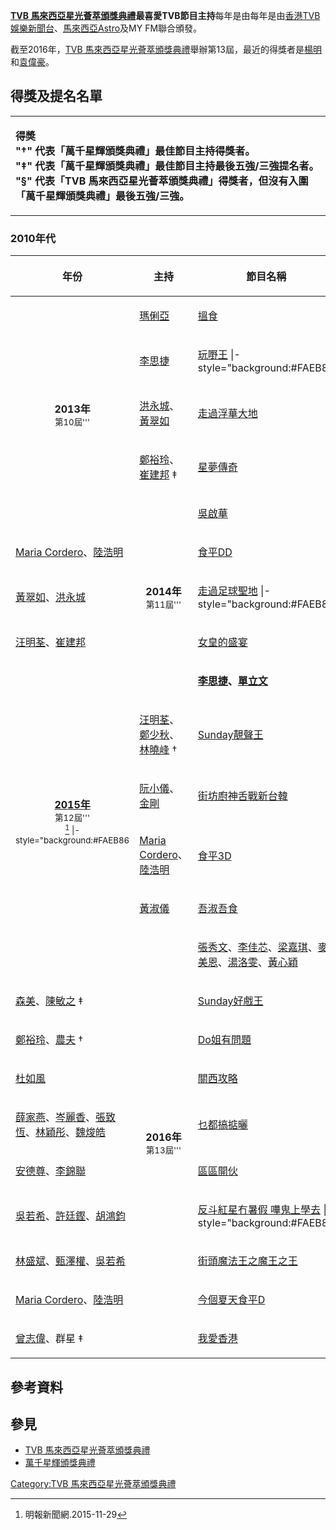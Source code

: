 {{Infobox award
| name         = [[TVB_馬來西亞星光薈萃頒獎典禮|TVB 馬來西亞星光薈萃頒獎典禮]]<br>最喜愛TVB節目主持<br/><font size="-1">{{lang|en|TVB Star Awards Malaysia for<br>My Favourite TVB Host in Variety Program}}</font>
| description  = 最喜愛TVB節目主持
| presenter    = [[電視廣播有限公司|電視廣播有限公司]]
| country      = [[香港|香港]]、[[馬來西亞|馬來西亞]]
| year         = 2013
| holder       = [[楊明|楊明]]、[[袁偉豪|袁偉豪]]<BR>''[[打工捱世界|反斗紅星冇暑假 打工捱世界]]'' (2016)
}}

'''[[TVB_馬來西亞星光薈萃頒獎典禮|TVB 馬來西亞星光薈萃頒獎典禮]]最喜愛TVB節目主持'''每年是由每年是由[[香港|香港]][[TVB娛樂新聞台|TVB娛樂新聞台]]、[[馬來西亞|馬來西亞]][[Astro|Astro]]及MY FM聯合頒發。

截至2016年，[[TVB_馬來西亞星光薈萃頒獎典禮|TVB 馬來西亞星光薈萃頒獎典禮]]舉辦第13屆，最近的得獎者是[[楊明|楊明]]和[[袁偉豪|袁偉豪]]。

==得獎及提名名單==
{|
|- valign ="top"
|
{{colorbox|#FAEB86}} '''得奬<br>"†" 代表「萬千星輝頒獎典禮」最佳節目主持得獎者。<br>"‡" 代表「萬千星輝頒獎典禮」最佳節目主持最後五強/三強提名者。<br>"§" 代表「TVB 馬來西亞星光薈萃頒獎典禮」得獎者，但沒有入圍「萬千星輝頒獎典禮」最後五強/三強。'''
|}

===2010年代===
{| class="wikitable" style="text-align: left"
|-
!width=140|'''年份'''
!width=140|'''主持'''
!width=200|'''節目名稱'''
|-
| rowspan=5 style="text-align:center" | '''2013年'''<br /><small>第10屆'''</small><br>  
| [[瑪俐亞|瑪俐亞]]
| [[搵食|搵食]]
|-
| [[李思捷|李思捷]]
| [[玩嘢王|玩嘢王]]
|- style="background:#FAEB86
| '''[[曾志偉|曾志偉]]、[[錢嘉樂|錢嘉樂]]、[[林曉峰|林曉峰]]、[[陳小春|陳小春]]、[[阮兆祥|阮兆祥]]、[[金剛_(藝人)|金剛]]、[[江欣燕|江欣燕]]、[[蘭茜|蘭茜]]、[[王志安_(香港)|王志安]]、[[王祖藍|王祖藍]] ‡'''
| '''[[超級無敵獎門人_終極篇|超級無敵獎門人 終極篇]]'''
|-
| [[洪永城|洪永城]]、[[黃翠如|黃翠如]]
| [[走過浮華大地|走過浮華大地]]
|-
| [[鄭裕玲|鄭裕玲]]、[[崔建邦|崔建邦]] ‡
| [[星夢傳奇|星夢傳奇]]
|-
| rowspan=5 style="text-align:center" | '''2014年'''<br /><small>第11屆'''</small>
| [[吳啟華|吳啟華]]
| [[守護生命的故事|守護生命的故事]]
|-
| [[Maria_Cordero|Maria Cordero]]、[[陸浩明|陸浩明]]
| [[食平DD|食平DD]]
|-
| [[黃翠如|黃翠如]]、[[洪永城|洪永城]]
| [[走過足球聖地|走過足球聖地]]
|- style="background:#FAEB86
| '''[[薛家燕|薛家燕]]、[[王祖藍|王祖藍]] †'''
| '''[[Sunday扮嘢王|Sunday扮嘢王]]'''
|-
| [[汪明荃|汪明荃]]、[[崔建邦|崔建邦]]
| [[女皇的盛宴|女皇的盛宴]]
|-
| rowspan=6 style="text-align:center" | '''[[TVB_馬來西亞星光薈萃頒獎典禮2015|2015年]]'''<br /><small>第12屆'''</small><br><small><REF>
{{Cite web |url=http://news.mingpao.com/pns/dailynews/web_tc/article/20151129/s00016/1448732991071 |title=田蕊妮胡定欣封雙視-{后}-激動爆喊 TVB馬來西亞頒獎禮 陳展鵬稱視帝 |accessdate=2016-12-07 |archive-date=2016-09-19 |archive-url=https://web.archive.org/web/20160919225543/http://news.mingpao.com/pns/dailynews/web_tc/article/20151129/s00016/1448732991071 |dead-url=no }}明報新聞網.2015-11-29
</REF>
|- style="background:#FAEB86
| '''[[李思捷|李思捷]]、[[單立文|單立文]]'''
| '''[[今晚睇李|今晚睇李]]'''
|-
| [[汪明荃|汪明荃]]、[[鄭少秋|鄭少秋]]、[[林曉峰|林曉峰]] †
| [[Sunday靚聲王|Sunday靚聲王]]
|-
| [[阮小儀|阮小儀]]、[[金剛_(藝人)|金剛]]
| [[街坊廚神舌戰新台韓|街坊廚神舌戰新台韓]]
|-
| [[Maria_Cordero|Maria Cordero]]、[[陸浩明|陸浩明]]
| [[食平3D|食平3D]]
|-
| [[黃淑儀|黃淑儀]]
| [[吾淑吾食|吾淑吾食]]
|-
| rowspan=11 style="text-align:center" | '''2016年'''<br /><small>第13屆'''
| [[張秀文|張秀文]]、[[李佳芯|李佳芯]]、[[梁嘉琪|梁嘉琪]]、[[麥美恩|麥美恩]]、[[湯洛雯|湯洛雯]]、[[黃心穎|黃心穎]]
| [[學是學非|學是學非]]
|-
| [[森美|森美]]、[[陳敏之|陳敏之]] ‡
| [[Sunday好戲王|Sunday好戲王]]
|-
| [[鄭裕玲|鄭裕玲]]、[[農夫|農夫]] †
| [[Do姐有問題|Do姐有問題]]
|-
| [[杜如風|杜如風]]
| [[關西攻略|關西攻略]]
|-
| [[薛家燕|薛家燕]]、[[岑麗香|岑麗香]]、[[張致恆|張致恆]]、[[林穎彤|林穎彤]]、[[魏焌皓|魏焌皓]]
| [[乜都搞掂曬|乜都搞掂曬]]
|-
| [[安德尊|安德尊]]、[[李錦聯|李錦聯]]
| [[區區開伙|區區開伙]]
|-
| [[吳若希|吳若希]]、[[許廷鏗|許廷鏗]]、[[胡鴻鈞|胡鴻鈞]]
| [[反斗紅星冇暑假|反斗紅星冇暑假 嘩鬼上學去]]
|- style="background:#FAEB86
| '''[[楊明|楊明]]、[[袁偉豪|袁偉豪]] §'''
| '''[[打工捱世界|反斗紅星冇暑假 打工捱世界]]'''
|-
| [[林盛斌|林盛斌]]、[[甄澤權|甄澤權]]、[[吳若希|吳若希]]
| [[街頭魔法王之魔王之王|街頭魔法王之魔王之王]]
|-
| [[Maria_Cordero|Maria Cordero]]、[[陸浩明|陸浩明]]
| [[今個夏天食平D|今個夏天食平D]]
|-
| [[曾志偉|曾志偉]]、群星 ‡
| [[我愛香港|我愛香港]]
|}

==參考資料==
{{reflist}}

==參見==
*[[TVB_馬來西亞星光薈萃頒獎典禮|TVB 馬來西亞星光薈萃頒獎典禮]]
*[[萬千星輝頒獎典禮|萬千星輝頒獎典禮]]

{{TVB 馬來西亞星光薈萃頒獎典禮最喜愛TVB節目主持}}
[[Category:TVB_馬來西亞星光薈萃頒獎典禮|Category:TVB 馬來西亞星光薈萃頒獎典禮]]